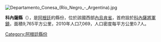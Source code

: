 [[Image:Departamento_Conesa_(Río_Negro_-_Argentina).jpg|right]]
{{Coord|40|6|12|S|64|27|11|W|display=title}}

'''科內薩縣'''（{{lang-es|Departamento Conesa}}），是[[阿根廷|阿根廷]]的縣份，位於該國西部[[內烏肯省|內烏肯省]]，首府設於[[科內薩將軍鎮_(內烏肯省)|科內薩將軍鎮]]，面積9,765平方公里，2010年人口7,069，人口密度每平方公里0.7人。

{{Argentina-geo-stub}}
[[Category:阿根廷縣份|Category:阿根廷縣份]]